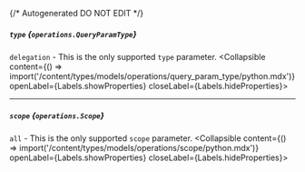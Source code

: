 {/* Autogenerated DO NOT EDIT  */}

##### `type` *{`operations.QueryParamType`}*
`delegation` \- This is the only supported `type` parameter.
<Collapsible content={() => import('/content/types/models/operations/query_param_type/python.mdx')} openLabel={Labels.showProperties} closeLabel={Labels.hideProperties}>
</Collapsible>

---
##### `scope` *{`operations.Scope`}*
`all` \- This is the only supported `scope` parameter.
<Collapsible content={() => import('/content/types/models/operations/scope/python.mdx')} openLabel={Labels.showProperties} closeLabel={Labels.hideProperties}>
</Collapsible>


